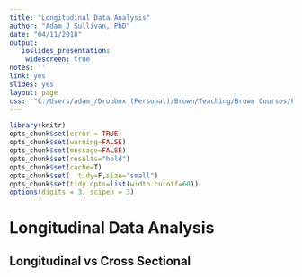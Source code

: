 ```yaml
---
title: "Longitudinal Data Analysis"
author: "Adam J Sullivan, PhD"
date: "04/11/2018"
output:
   ioslides_presentation: 
    widescreen: true
notes: ''
link: yes
slides: yes
layout: page
css:  "C:/Users/adam_/Dropbox (Personal)/Brown/Teaching/Brown Courses/PHP2511/Spring 2018/website/php-1511-2511.github.io/Notes/slides.css"
---
```


```r
library(knitr)
opts_chunk$set(error = TRUE)
opts_chunk$set(warning=FALSE)
opts_chunk$set(message=FALSE)
opts_chunk$set(results="hold")
opts_chunk$set(cache=T)
opts_chunk$set(  tidy=F,size="small")
opts_chunk$set(tidy.opts=list(width.cutoff=60))
options(digits = 3, scipen = 3)
```


# Longitudinal Data Analysis

## Longitudinal vs Cross Sectional